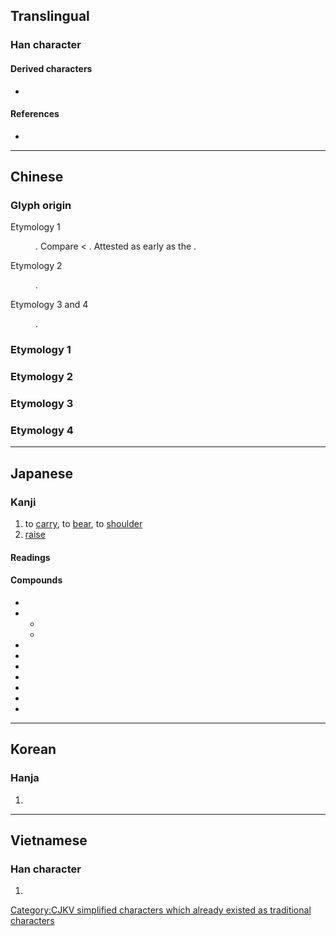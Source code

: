 {{also|擔}}
{{character info}}
==Translingual==
{{ja-forms|担|担|[[擔]]}}

===Han character===
{{Han char|rn=64|rad=手|as=05|sn=8|four=|canj=QAM|ids=⿰扌旦}}

====Derived characters====
* {{l|mul|[[𠵆]], [[𦏄]], [[𭡹]], [[𭻛]]}}

====References====
* {{Han ref|kx=0424.190|dkj=11941|dj=0772.150|hdz=31851.040|uh=62C5|ud=25285}}

----

==Chinese==

===Glyph origin===
{{Han etym}}

; Etymology 1
: {{Han simp|擔|f=詹|t=旦}}. Compare {{zh-l|胆}} < {{zh-l|*膽|dǎn}}. Attested as early as the {{w|Yuan dynasty}}.

; Etymology 2
: {{Han simp|揭|f=曷|t=旦}}.

; Etymology 3 and 4
: {{Han compound|手|alt1=扌|旦|ls=psc|c1=s|c2=p|t1=hand}}.

===Etymology 1===
{{zh-see|擔|sv}} <!-- Refer https://www.moedict.tw/担 -->

===Etymology 2===
{{zh-see|揭|v}}

===Etymology 3===
{{zh-see|撣|v}}

===Etymology 4===
{{zh-see|笪|v}}

----

==Japanese==
{{ja-kanji forms|担|擔}}
{{wp|lang=ja}}

===Kanji===
{{ja-kanji|grade=6|rs=手05|kyu=擔}}

# to [[carry]], to [[bear]], to [[shoulder]]
# [[raise]]

====Readings====
{{ja-readings
|goon=たん<たむ
|kanon=たん<たむ
|kun=かつ-ぐ, にな-う
}}

====Compounds====
{{der-top|Compounds}}
* {{ja-r|担%架|たん%か|[[stretcher]]; [[litter]]}}
* {{ja-r|担%当|たん%とう|responsible (for something)}}
** {{ja-r|担%当%医|たん%とう%い|attending physician}}
** {{ja-r|担%当%者|たん%とう%しゃ|person in charge (of something)}}
* {{ja-r|担%任|たん%にん|in charge of a class; [[teacher]]}}
* {{ja-r|担%保|たん%ぽ|[[collateral]]}}
* {{ja-r|加%担|か%たん|[[support]]; [[assistance]]; [[complicity]]}}
* {{ja-r|負%担|ふ%たん|[[burden]]}}
* {{ja-r|分%担|ぶん%たん|[[division of labour]]}}
* {{ja-r|担い%手|にない%て|[[bearer]]; [[carrier]]}}
* {{ja-r|担い 桶|にない おけ}}
{{der-bottom}}

----

==Korean==

===Hanja===
{{ko-hanja|hangeul=단|eumhun=|rv=dan|mr=tan|y=tan}}

# {{rfdef|ko|sort=手05}}

----

==Vietnamese==

===Han character===
{{vi-readings|reading=đam, đảm, đẵn, đắn, đẵm, tạ|rs=手05}}

# {{rfdef|vi|sort=手05}}

[[Category:CJKV simplified characters which already existed as traditional characters]]